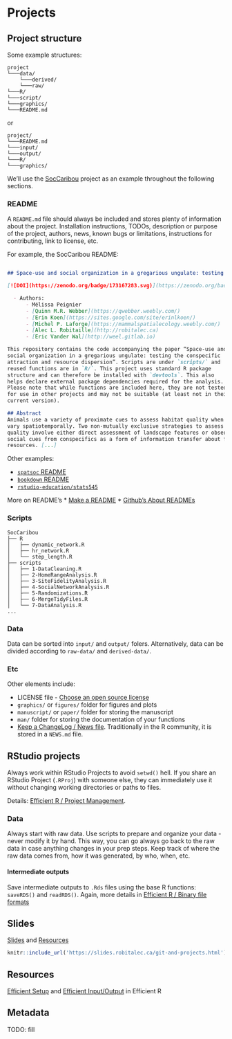 # Projects

## Project structure

Some example structures: 

```
project
└───data/
    └───derived/
    └───raw/
└───R/
└───script/
└───graphics/
└───README.md
```

or

```
project/
└───README.md
└───input/
└───output/
└───R/
└───graphics/
```

We'll use the [SocCaribou](https://github.com/wildlifeevoeco/SocCaribou) project as an example throughout the following sections. 

### README

A `README.md` file should always be included and stores plenty of information about the project. Installation instructions, TODOs, description or purpose of the project, authors, news, known bugs or limitations, instructions for contributing, link to license, etc. 

For example, the SocCaribou README:

```md

## Space-use and social organization in a gregarious ungulate: testing the conspecific attraction and resource dispersion

[![DOI](https://zenodo.org/badge/173167283.svg)](https://zenodo.org/badge/latestdoi/173167283)

  - Authors:
      - Mélissa Peignier
      - [Quinn M.R. Webber](https://qwebber.weebly.com/)
      - [Erin Koen](https://sites.google.com/site/erinlkoen/)
      - [Michel P. Laforge](https://mammalspatialecology.weebly.com/)
      - [Alec L. Robitaille](http://robitalec.ca)
      - [Eric Vander Wal](http://weel.gitlab.io)

This repository contains the code accompanying the paper “Space-use and
social organization in a gregarious ungulate: testing the conspecific
attraction and resource dispersion”. Scripts are under `scripts/` and
reused functions are in `R/`. This project uses standard R package
structure and can therefore be installed with `devtools`. This also
helps declare external package dependencies required for the analysis.
Please note that while functions are included here, they are not tested
for use in other projects and may not be suitable (at least not in their
current version).

## Abstract
Animals use a variety of proximate cues to assess habitat quality when resources
vary spatiotemporally. Two non-mutually exclusive strategies to assess habitat
quality involve either direct assessment of landscape features or observation of
social cues from conspecifics as a form of information transfer about forage
resources. [...]

```

Other examples:

* [`spatsoc` README](https://github.com/ropensci/spatsoc/blob/master/README.md)
* [`bookdown` README](https://github.com/rstudio/bookdown/blob/master/README.md)
* [`rstudio-education/stats545`](https://github.com/rstudio-education/stat545/blob/master/README.md)


More on README's
* [Make a README](https://www.makeareadme.com/)
* [Github's About READMEs](https://docs.github.com/en/repositories/managing-your-repositorys-settings-and-features/customizing-your-repository/about-readmes)

### Scripts


```
SocCaribou
├── R
│   ├── dynamic_network.R
│   ├── hr_network.R
│   └── step_length.R
├── scripts
│   ├── 1-DataCleaning.R
│   ├── 2-HomeRangeAnalysis.R
│   ├── 3-SiteFidelityAnalysis.R
│   ├── 4-SocialNetworkAnalysis.R
│   ├── 5-Randomizations.R
│   ├── 6-MergeTidyFiles.R
│   └── 7-DataAnalysis.R
...
```

### Data

Data can be sorted into `input/` and `output/` folers. 
Alternatively, data can be divided according to `raw-data/` and `derived-data/`.

### Etc 
Other elements include:

* LICENSE file -  [Choose an open source license](https://choosealicense.com/)
* `graphics/` or `figures/` folder for figures and plots
* `manuscript/` or `paper/` folder for storing the manuscript
* `man/` folder for storing the documentation of your functions
* [Keep a ChangeLog / News file](https://keepachangelog.com/en/1.0.0/). Traditionally in the R community, it is stored in a `NEWS.md` file. 

## RStudio projects
Always work within RStudio Projects to avoid `setwd()` hell. If you share an RStudio Project (`.RProj`) with someone else, they can immediately use it without changing working directories or paths to files. 

Details: [Efficient R / Project Management](https://csgillespie.github.io/efficientR/set-up.html#project-management). 


### Data
Always start with raw data. Use scripts to prepare and organize your data - never modify it by hand. This way, you can go always go back to the raw data in case anything changes in your prep steps. Keep track of where the raw data comes from, how it was generated, by who, when, etc. 

#### Intermediate outputs
Save intermediate outputs to `.Rds` files using the base R functions: `saveRDS()` and `readRDS()`. Again, more details in [Efficient R / Binary file formats](https://csgillespie.github.io/efficientR/input-output.html#binary-file-formats)


## Slides {#projects-slides}
[Slides](https://slides.robitalec.ca/git-and-projects.html) and  [Resources](https://gitlab.com/robit.a/workshops/-/archive/master/workshops-master.zip?path=git-and-projects)

```r
knitr::include_url('https://slides.robitalec.ca/git-and-projects.html')
```

## Resources {#projects-resources}

[Efficient Setup](https://csgillespie.github.io/efficientR/set-up.html) and [Efficient Input/Output](https://csgillespie.github.io/efficientR/input-output.html) in Efficient R


## Metadata

TODO: fill
